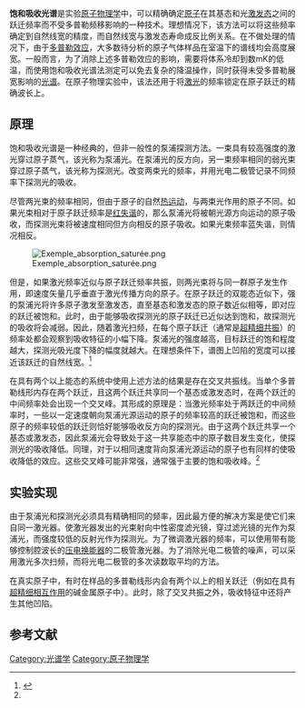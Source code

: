 {{Refimprove|time=2021-03-31T12:00:31+00:00}}
'''饱和吸收光谱'''是实验[[原子物理学|原子物理学]]中，可以精确确定[[原子|原子]]在其基态和光[[激发态|激发态]]之间的跃迁频率而不受多普勒频移影响的一种技术。理想情况下，该方法可以将这些频率确定到自然线宽的精度，而自然线宽与激发态寿命成反比例关系。在不做处理的情况下，由于[[多普勒效应|多普勒效应]]，大多数待分析的原子气体样品在室温下的谱线均会高度展宽。一般而言，为了消除上述多普勒效应的影响，需要将体系冷却到数mK的低温，而使用饱和吸收光谱法测定可以免去复杂的降温操作，同时获得未受多普勒展宽影响的[[光谱学|光谱]]。在原子物理实验中，该法还用于将[[激光|激光]]的频率锁定在原子跃迁的精确波长上。
==原理==
饱和吸收光谱是一种经典的，但非一般性的泵浦探测方法。一束具有较高强度的激光穿过原子蒸气，该光称为泵浦光。在泵浦光的反方向，另一束频率相同的弱光束穿过原子蒸气，该光称为探测光。改变两束光的频率，并用光电二极管记录不同频率下探测光的吸收。

尽管两光束的频率相同，但由于原子的自然[[分子运动论|热运动]]，与两束光作用的原子不同。如果光束相对于原子跃迁频率是[[激光失谐|红失谐]]的，那么泵浦光将被朝光源方向运动的原子吸收，而探测光束将被速度相同但方向相反的原子吸收。如果光束频率蓝失谐，则情况相反。

[[Image:Exemple_absorption_saturée.png|right]]

但是，如果激光频率近似与原子跃迁频率共振，则两光束将与同一群原子发生作用，即速度矢量几乎垂直于激光传播方向的原子。在原子跃迁的双能态近似下，强的泵浦光将许多原子激发至激发态，直至基态和激发态的原子数近似相等，即对应的跃迁被饱和。此时，由于能够吸收探测光的原子跃迁已近似达到饱和，故探测光的吸收将会减弱。因此，随着激光扫频，在每个原子跃迁（通常是[[超精细结构|超精细共振]]）的频率处都会观察到吸收特征的小幅下降。泵浦光的强度越高，目标跃迁的饱和程度越大，探测光吸光度下降的幅度就越大。在理想条件下，谱图上凹陷的宽度可以接近该跃迁的自然线宽。<ref name="preston">{{cite journal | author = Daryl W. Preston | date = November 1996 | title = Doppler-free saturated absorption: Laser spectroscopy | journal = American Journal of Physics | volume = 64 | issue = 11 | pages = 1432–1436 | url = http://academic.reed.edu/physics/courses/Physics332.s10/pdf/Doppler_Free.pdf | bibcode = 1996AmJPh..64.1432P | doi = 10.1119/1.18457 | access-date = 2021-03-31 | archive-date = 2010-07-11 | archive-url = https://web.archive.org/web/20100711152138/http://academic.reed.edu/physics/courses/Physics332.s10/pdf/Doppler_Free.pdf | dead-url = no }}</ref>

在具有两个以上能态的系统中使用上述方法的结果是存在交叉共振线。当单个多普勒线形内存在两个跃迁，且这两个跃迁共享同一个基态或激发态时，在两个跃迁的中间频率处会出现一个交叉峰。其形成的原理是：当激光频率处于两跃迁的中间频率时，一些以一定速度朝向泵浦光源运动的原子的频率较高的跃迁被饱和，而这些原子的频率较低的跃迁则恰好能够吸收反方向的探测光。由于这两个跃迁共享一个基态或激发态，因此泵浦光会导致处于这一共享能态中的原子数目发生变化，使探测光的吸收降低。同理，对于以相同速度背向泵浦光源运动的原子也有同样的使吸收降低的效应。这些交叉峰可能非常强，通常强于主要的饱和吸收峰。<ref name="preston" />
==实验实现==
由于泵浦光和探测光必须具有精确相同的频率，因此最方便的解决方案是使它们来自同一激光器。使激光器发出的光束射向中性密度滤光镜，穿过滤光镜的光作为泵浦光，而强度较低的反射光作为探测光。为了微调激光器的频率，可以使用带有能够控制腔波长的[[压电效应|压电换能器]]的二极管激光器。为了消除光电二极管的噪声，可以采用激光多次扫频，而将光电二极管的多次读数取平均的方法。

在真实原子中，有时在样品的多普勒线形内会有两个以上的相关跃迁（例如在具有[[超精细结构|超精细相互作用]]的碱金属原子中）。此时，除了交叉共振之外，吸收特征中还将产生其他凹陷。
==参考文献==
{{reflist}}

[[Category:光谱学|Category:光谱学]]
[[Category:原子物理学|Category:原子物理学]]